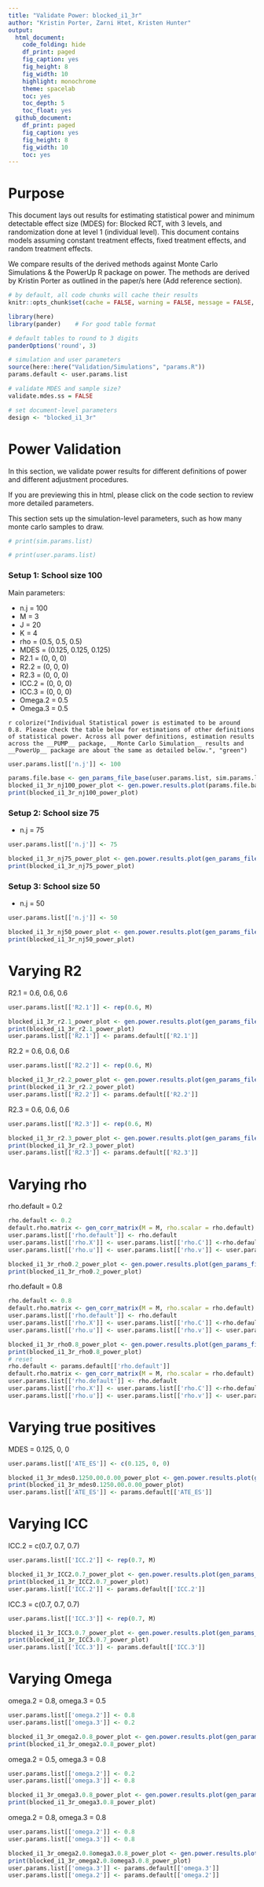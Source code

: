 ```yaml
---
title: "Validate Power: blocked_i1_3r"
author: "Kristin Porter, Zarni Htet, Kristen Hunter"
output:
  html_document:
    code_folding: hide
    df_print: paged
    fig_caption: yes
    fig_height: 8
    fig_width: 10
    highlight: monochrome
    theme: spacelab
    toc: yes
    toc_depth: 5
    toc_float: yes
  github_document:
    df_print: paged
    fig_caption: yes
    fig_height: 8
    fig_width: 10
    toc: yes
---
```

# Purpose

This document lays out results for estimating statistical power and minimum detectable effect size (MDES) for:
Blocked RCT, with 3 levels, and randomization done at level 1 (individual level). This document contains models assuming constant treatment effects, fixed treatment effects, and random treatment effects.

We compare results of the derived methods against Monte Carlo Simulations & the PowerUp R package on power. The methods are derived by Kristin Porter as outlined in the paper/s here (Add reference section).

```r
# by default, all code chunks will cache their results
knitr::opts_chunk$set(cache = FALSE, warning = FALSE, message = FALSE, echo = FALSE)
```

```r
library(here)
library(pander)    # For good table format

# default tables to round to 3 digits
panderOptions('round', 3)

# simulation and user parameters
source(here::here("Validation/Simulations", "params.R"))
params.default <- user.params.list

# validate MDES and sample size?
validate.mdes.ss = FALSE
```

```r
# set document-level parameters
design <- "blocked_i1_3r"
```


# Power Validation

In this section, we validate power results for different definitions of power and different adjustment procedures.

If you are previewing this in html, please click on the code section to review more detailed parameters.

This section sets up the simulation-level parameters, such as how many monte carlo samples to draw.

```r
# print(sim.params.list)
```

```r
# print(user.params.list)
```

### Setup 1: School size 100

Main parameters:

* n.j = 100
* M = 3
* J = 20
* K = 4
* rho = (0.5, 0.5, 0.5)
* MDES = (0.125, 0.125, 0.125)
* R2.1 = (0, 0, 0)
* R2.2 = (0, 0, 0)
* R2.3 = (0, 0, 0)
* ICC.2 = (0, 0, 0)
* ICC.3 = (0, 0, 0)
* Omega.2 = 0.5
* Omega.3 = 0.5

`r colorize("Individual Statistical power is estimated to be around 0.8. Please check the table below for estimations of other definitions of statistical power. Across all power definitions, estimation results across the __PUMP__ package, __Monte Carlo Simulation__ results and __PowerUp__ package are about the same as detailed below.", "green")`

```r
user.params.list[['n.j']] <- 100
```

```r
params.file.base <- gen_params_file_base(user.params.list, sim.params.list, design)
blocked_i1_3r_nj100_power_plot <- gen.power.results.plot(params.file.base, design)
print(blocked_i1_3r_nj100_power_plot)
```

### Setup 2: School size 75

* n.j = 75

```r
user.params.list[['n.j']] <- 75
```

```r
blocked_i1_3r_nj75_power_plot <- gen.power.results.plot(gen_params_file_base(user.params.list, sim.params.list, design), design)
print(blocked_i1_3r_nj75_power_plot)
```

### Setup 3: School size 50

* n.j = 50

```r
user.params.list[['n.j']] <- 50
```


```r
blocked_i1_3r_nj50_power_plot <- gen.power.results.plot(gen_params_file_base(user.params.list, sim.params.list, design), design)
print(blocked_i1_3r_nj50_power_plot)
```

# Varying R2

R2.1 = 0.6, 0.6, 0.6

```r
user.params.list[['R2.1']] <- rep(0.6, M)  
```

```r
blocked_i1_3r_r2.1_power_plot <- gen.power.results.plot(gen_params_file_base(user.params.list, sim.params.list, design), design)
print(blocked_i1_3r_r2.1_power_plot)
user.params.list[['R2.1']] <- params.default[['R2.1']]  
```

R2.2 = 0.6, 0.6, 0.6

```r
user.params.list[['R2.2']] <- rep(0.6, M)  
```

```r
blocked_i1_3r_r2.2_power_plot <- gen.power.results.plot(gen_params_file_base(user.params.list, sim.params.list, design), design)
print(blocked_i1_3r_r2.2_power_plot)
user.params.list[['R2.2']] <- params.default[['R2.2']]  
```

R2.3 = 0.6, 0.6, 0.6

```r
user.params.list[['R2.3']] <- rep(0.6, M)  
```

```r
blocked_i1_3r_r2.3_power_plot <- gen.power.results.plot(gen_params_file_base(user.params.list, sim.params.list, design), design)
print(blocked_i1_3r_r2.3_power_plot)
user.params.list[['R2.3']] <- params.default[['R2.3']]  
```


# Varying rho

rho.default = 0.2

```r
rho.default <- 0.2
default.rho.matrix <- gen_corr_matrix(M = M, rho.scalar = rho.default)
user.params.list[['rho.default']] <- rho.default
user.params.list[['rho.X']] <- user.params.list[['rho.C']] <-rho.default
user.params.list[['rho.u']] <- user.params.list[['rho.v']] <- user.params.list[['rho.r']] <- rho.default
```

```r
blocked_i1_3r_rho0.2_power_plot <- gen.power.results.plot(gen_params_file_base(user.params.list, sim.params.list, design), design)
print(blocked_i1_3r_rho0.2_power_plot)
```

rho.default = 0.8

```r
rho.default <- 0.8
default.rho.matrix <- gen_corr_matrix(M = M, rho.scalar = rho.default)
user.params.list[['rho.default']] <- rho.default
user.params.list[['rho.X']] <- user.params.list[['rho.C']] <-rho.default
user.params.list[['rho.u']] <- user.params.list[['rho.v']] <- user.params.list[['rho.r']] <-rho.default
```

```r
blocked_i1_3r_rho0.8_power_plot <- gen.power.results.plot(gen_params_file_base(user.params.list, sim.params.list, design), design)
print(blocked_i1_3r_rho0.8_power_plot)
# reset
rho.default <- params.default[['rho.default']]
default.rho.matrix <- gen_corr_matrix(M = M, rho.scalar = rho.default)
user.params.list[['rho.default']] <- rho.default
user.params.list[['rho.X']] <- user.params.list[['rho.C']] <-rho.default
user.params.list[['rho.u']] <- user.params.list[['rho.v']] <- user.params.list[['rho.r']] <-rho.default
```


# Varying true positives

MDES = 0.125, 0, 0

```r
user.params.list[['ATE_ES']] <- c(0.125, 0, 0)
```


```r
blocked_i1_3r_mdes0.1250.00.0.00_power_plot <- gen.power.results.plot(gen_params_file_base(user.params.list, sim.params.list, design), design)
print(blocked_i1_3r_mdes0.1250.00.0.00_power_plot)
user.params.list[['ATE_ES']] <- params.default[['ATE_ES']]
```

# Varying ICC

ICC.2 = c(0.7, 0.7, 0.7)

```r
user.params.list[['ICC.2']] <- rep(0.7, M)
```

```r
blocked_i1_3r_ICC2.0.7_power_plot <- gen.power.results.plot(gen_params_file_base(user.params.list, sim.params.list, design), design)
print(blocked_i1_3r_ICC2.0.7_power_plot)
user.params.list[['ICC.2']] <- params.default[['ICC.2']]
```

ICC.3 = c(0.7, 0.7, 0.7)

```r
user.params.list[['ICC.3']] <- rep(0.7, M)
```

```r
blocked_i1_3r_ICC3.0.7_power_plot <- gen.power.results.plot(gen_params_file_base(user.params.list, sim.params.list, design), design)
print(blocked_i1_3r_ICC3.0.7_power_plot)
user.params.list[['ICC.3']] <- params.default[['ICC.3']]
```


# Varying Omega

omega.2 = 0.8, omega.3 = 0.5

```r
user.params.list[['omega.2']] <- 0.8
user.params.list[['omega.3']] <- 0.2
```

```r
blocked_i1_3r_omega2.0.8_power_plot <- gen.power.results.plot(gen_params_file_base(user.params.list, sim.params.list, design), design)
print(blocked_i1_3r_omega2.0.8_power_plot)
```

omega.2 = 0.5, omega.3 = 0.8

```r
user.params.list[['omega.2']] <- 0.2
user.params.list[['omega.3']] <- 0.8
```

```r
blocked_i1_3r_omega3.0.8_power_plot <- gen.power.results.plot(gen_params_file_base(user.params.list, sim.params.list, design), design)
print(blocked_i1_3r_omega3.0.8_power_plot)
```

omega.2 = 0.8, omega.3 = 0.8

```r
user.params.list[['omega.2']] <- 0.8
user.params.list[['omega.3']] <- 0.8
```

```r
blocked_i1_3r_omega2.0.8omega3.0.8_power_plot <- gen.power.results.plot(gen_params_file_base(user.params.list, sim.params.list, design), design)
print(blocked_i1_3r_omega2.0.8omega3.0.8_power_plot)
user.params.list[['omega.3']] <- params.default[['omega.3']]
user.params.list[['omega.2']] <- params.default[['omega.2']]
```
